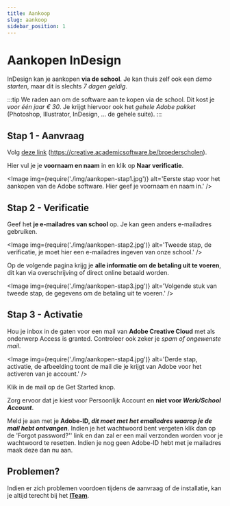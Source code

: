 ```yaml
---
title: Aankoop
slug: aankoop
sidebar_position: 1
---
```



# Aankopen InDesign

InDesign kan je aankopen **via de school**. Je kan thuis zelf ook een *demo starten*, maar dit is slechts *7 dagen geldig*.

:::tip
We raden aan om de software aan te kopen via de school. Dit kost je *voor één jaar € 30*. Je krijgt hiervoor ook het *gehele Adobe pakket* (Photoshop, Illustrator, InDesign, ... de gehele suite).
:::

## Stap 1 - Aanvraag

Volg [deze link](https://creative.academicsoftware.be/broederscholen) (https://creative.academicsoftware.be/broederscholen).

Hier vul je je **voornaam en naam** in en klik op **Naar verificatie**.

<Image
  img={require('./img/aankopen-stap1.jpg')}
  alt='Eerste stap voor het aankopen van de Adobe software. Hier geef je voornaam en naam in.'
/>

## Stap 2 - Verificatie

Geef het **je e-mailadres van school** op. Je kan geen anders e-mailadres gebruiken.

<Image
  img={require('./img/aankopen-stap2.jpg')}
  alt='Tweede stap, de verificatie, je moet hier een e-mailadres ingeven van onze school.'
/>

Op de volgende pagina krijg je **alle informatie om de betaling uit te voeren**, dit kan via overschrijving of direct online betaald worden.

<Image
  img={require('./img/aankopen-stap3.jpg')}
  alt='Volgende stuk van tweede stap, de gegevens om de betaling uit te voeren.'
/>

## Stap 3 - Activatie

Hou je inbox in de gaten voor een mail van **Adobe Creative Cloud** met als onderwerp <Highlight>Access is granted</Highlight>. Controleer ook zeker je *spam of ongewenste mail*.

<Image
  img={require('./img/aankopen-stap4.jpg')}
  alt='Derde stap, activatie, de afbeelding toont de mail die je krijgt van Adobe voor het activeren van je account.'
/>

Klik in de mail op de <Highlight>Get Started</Highlight> knop.

Zorg ervoor dat je kiest voor <Highlight>Persoonlijk Account</Highlight> en **niet voor *Werk/School Account***.

Meld je aan met je **Adobe-ID, *dit moet met het emailadres waarop je de mail hebt ontvangen***. Indien je het wachtwoord bent vergeten klik dan op de 'Forgot password?'' link en dan zal er een mail verzonden worden voor je wachtwoord te resetten. Indien je nog geen Adobe-ID hebt met je mailadres maak deze dan nu aan.

## Problemen?

Indien er zich problemen voordoen tijdens de aanvraag of de installatie, kan je altijd terecht bij het **[ITeam](mailto:iteam@handel.broeders.be)**.